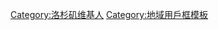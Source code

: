 {{Userbox
  |border-c = lightgrey
  |border-s = 1
  |id-c     = lightgrey
  |id-s     = 12
  |id-fc    = #000000
  |info-c   = #EE251D
  |info-s   = 9
  |info-fc  = #FFBB00
  |id       = [[File:LosAngeles06.jpg|40px|center]]
  |info     = 這個用戶居住在[[洛杉矶]]。
}}
<includeonly>[[Category:洛杉矶维基人]]</includeonly>
<noinclude>[[Category:地域用戶框模板]]</noinclude>